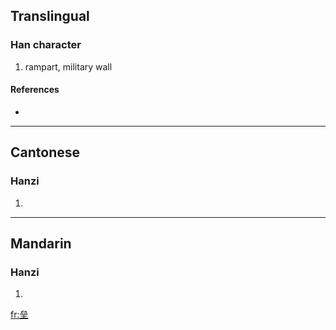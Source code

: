 {{also|壘}}
==Translingual==

===Han character===
{{Han char|rn=32|rad=土|as=06|sn=9|four=|canj=戈戈戈土 (IIIG)}}

# rampart, military wall

====References====
* {{Han ref|kx=0227.390|dkj=05039|dj=0463.240|hdz=10442.130|uh=5792|ud=22418}}

----

==Cantonese==

===Hanzi===
{{yue-hanzi|jyut=|y=leui5}}

# {{defn|Cantonese}}

----

==Mandarin==

===Hanzi===
{{cmn-hanzi|tra=壘|pin=[[lěi]] ([[lei3]])|wg=lei<sup>3</sup>}}

# {{defn|Mandarin}}

[[fr:垒]]